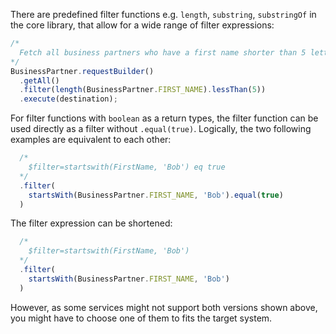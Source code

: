There are predefined filter functions e.g. `length`, `substring`, `substringOf` in the core library, that allow for a wide range of filter expressions:

```ts
/*
  Fetch all business partners who have a first name shorter than 5 letters
*/
BusinessPartner.requestBuilder()
  .getAll()
  .filter(length(BusinessPartner.FIRST_NAME).lessThan(5))
  .execute(destination);
```

For filter functions with `boolean` as a return types, the filter function can be used directly as a filter without `.equal(true)`.
Logically, the two following examples are equivalent to each other:
```ts
  /*
    $filter=startswith(FirstName, 'Bob') eq true
  */
  .filter(
    startsWith(BusinessPartner.FIRST_NAME, 'Bob').equal(true)
  )
```
The filter expression can be shortened:
```ts
  /*
    $filter=startswith(FirstName, 'Bob')
  */
  .filter(
    startsWith(BusinessPartner.FIRST_NAME, 'Bob')
  )
```
However, as some services might not support both versions shown above, you might have to choose one of them to fits the target system.
